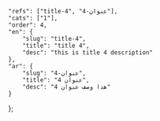 ---
---
    "refs": ["title-4", "عنوان-4"],
	"cats": ["1"],
	"order": 4,
	"en": {
		"slug": "title-4",
        "title": "title 4",
		"desc": "this is title 4 description"
	},
	"ar": {
		"slug": "عنوان-4",
        "title": "عنوان 4",
		"desc": "هذا وصف عنوان 4"
	}
};